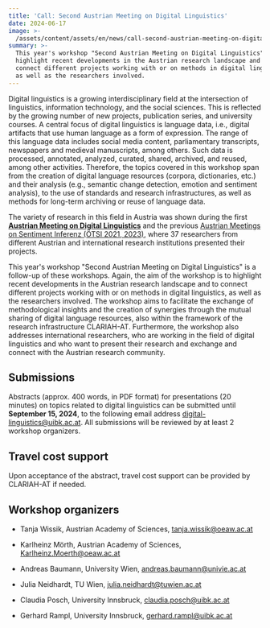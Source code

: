 ```yaml
---
title: 'Call: Second Austrian Meeting on Digital Linguistics'
date: 2024-06-17
image: >-
  /assets/content/assets/en/news/call-second-austrian-meeting-on-digital-linguistics/image.png
summary: >-
  This year's workshop "Second Austrian Meeting on Digital Linguistics" aims to
  highlight recent developments in the Austrian research landscape and to
  connect different projects working with or on methods in digital linguistics,
  as well as the researchers involved.
---
```

Digital linguistics is a growing interdisciplinary field at the intersection of linguistics, information technology, and the social sciences. This is reflected by the growing number of new projects, publication series, and university courses. A central focus of digital linguistics is language data, i.e., digital artifacts that use human language as a form of expression. The range of this language data includes social media content, parliamentary transcripts, newspapers and medieval manuscripts, among others. Such data is processed, annotated, analyzed, curated, shared, archived, and reused, among other activities. Therefore, the topics covered in this workshop span from the creation of digital language resources (corpora, dictionaries, etc.) and their analysis (e.g., semantic change detection, emotion and sentiment analysis), to the use of standards and research infrastructures, as well as methods for long-term archiving or reuse of language data.

The variety of research in this field in Austria was shown during the first [**Austrian Meeting on Digital Linguistics**](https://clariah.at/en/events/digital-linguistics-recent-developments-in-austria-olt-2023/) and the previous [Austrian Meetings on Sentiment Inferenz (ÖTSI 2021, 2023)](https://evsl.univie.ac.at/digital-philology/oesterreichisches-treffen-zu-sentimentinferenz-oetsi/), where 37 researchers from different Austrian and international research institutions presented their projects.

This year's workshop "Second Austrian Meeting on Digital Linguistics" is a follow-up of these workshops. Again, the aim of the workshop is to highlight recent developments in the Austrian research landscape and to connect different projects working with or on methods in digital linguistics, as well as the researchers involved. The workshop aims to facilitate the exchange of methodological insights and the creation of synergies through the mutual sharing of digital language resources, also within the framework of the research infrastructure CLARIAH-AT. Furthermore, the workshop also addresses international researchers, who are working in the field of digital linguistics and who want to present their research and exchange and connect with the Austrian research community.

## Submissions

Abstracts (approx. 400 words, in PDF format) for presentations (20 minutes) on topics related to digital linguistics can be submitted until **September 15, 2024**, to the following email address [digital-linguistics@uibk.ac.at](mailto:digital-linguistics@uibk.ac.at). All submissions will be reviewed by at least 2 workshop organizers.

## Travel cost support

Upon acceptance of the abstract, travel cost support can be provided by CLARIAH-AT if needed.

## Workshop organizers

* Tanja Wissik, Austrian Academy of Sciences, [tanja.wissik@oeaw.ac.at](mailto:tanja.wissik@oeaw.ac.at)

* Karlheinz Mörth, Austrian Academy of Sciences, [Karlheinz.Moerth@oeaw.ac.at](mailto:Karlheinz.Moerth@oeaw.ac.at)

* Andreas Baumann, University Wien, [andreas.baumann@univie.ac.at](mailto:andreas.baumann@univie.ac.at)

* Julia Neidhardt, TU Wien, [julia.neidhardt@tuwien.ac.at](mailto:julia.neidhardt@tuwien.ac.at)

* Claudia Posch, University Innsbruck, [claudia.posch@uibk.ac.at](mailto:claudia.posch@uibk.ac.at)

* Gerhard Rampl, University Innsbruck, [gerhard.rampl@uibk.ac.at](mailto:gerhard.rampl@uibk.ac.at)
